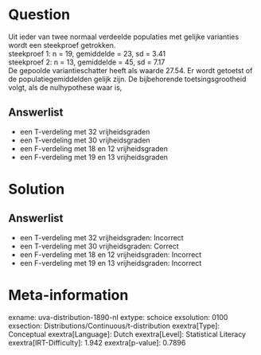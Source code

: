 Question
========

Uit ieder van twee normaal verdeelde populaties met gelijke varianties
wordt een steekproef getrokken.\
steekproef 1: n = 19, gemiddelde = 23, sd = 3.41\
steekproef 2: n = 13, gemiddelde = 45, sd = 7.17\
De gepoolde variantieschatter heeft als waarde 27.54. Er wordt getoetst
of de populatiegemiddelden gelijk zijn. De bijbehorende
toetsingsgrootheid volgt, als de nulhypothese waar is,

Answerlist
----------

* een T-verdeling met 32 vrijheidsgraden
* een T-verdeling met 30 vrijheidsgraden
* een F-verdeling met 18 en 12 vrijheidsgraden
* een F-verdeling met 19 en 13 vrijheidsgraden

Solution
========

Answerlist
----------

* een T-verdeling met 32 vrijheidsgraden: Incorrect
* een T-verdeling met 30 vrijheidsgraden: Correct
* een F-verdeling met 18 en 12 vrijheidsgraden: Incorrect
* een F-verdeling met 19 en 13 vrijheidsgraden: Incorrect

Meta-information
================
exname: uva-distribution-1890-nl
extype: schoice
exsolution: 0100
exsection: Distributions/Continuous/t-distribution
exextra[Type]: Conceptual
exextra[Language]: Dutch
exextra[Level]: Statistical Literacy
exextra[IRT-Difficulty]: 1.942
exextra[p-value]: 0.7896
